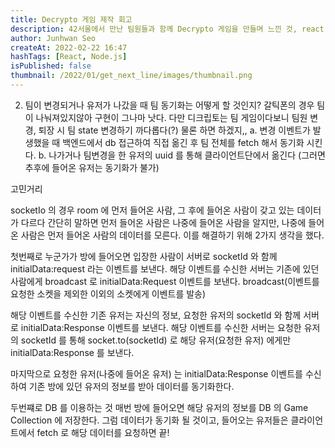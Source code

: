 ```yaml
---
title: Decrypto 게임 제작 회고
description: 42서울에서 만난 팀원들과 함께 Decrypto 게임을 만들며 느낀 것, react, mongodb 를 통한 실시간 멀티플레이 게임 제작
author: Junhwan Seo
createAt: 2022-02-22 16:47
hashTags: [React, Node.js]
isPublished: false
thumbnail: /2022/01/get_next_line/images/thumbnail.png
---
```



2. 팀이 변경되거나 유저가 나갔을 때 팀 동기화는 어떻게 할 것인지?
  갈틱폰의 경우 팀이 나눠져있지않아 구현이 그나마 낫다.
  다만 디크립토는 팀 게임이다보니 팀원 변경, 퇴장 시 팀 state 변경하기 까다롭다(?) 물론 하면 하겠지,,
  a. 변경 이벤트가 발생했을 때 백엔드에서 db 접근하여 직접 옮긴 후 팀 전체를 fetch 해서 동기화 시킨다.
  b. 나가거나 팀변경을 한 유저의 uuid 를 통해 클라이언트단에서 옮긴다 (그러면 추후에 들어온 유저는 동기화가 불가)

고민거리

socketIo 의 경우 room 에 먼저 들어온 사람, 그 후에 들어온 사람이 갖고 있는 데이터가 다르다
간단히 말하면 먼저 들어온 사람은 나중에 들어온 사람을 알지만, 나중에 들어온 사람은 먼저 들어온 사람의 데이터를 모른다.
이를 해결하기 위해 2가지 생각을 했다.

첫번째로 누군가가 방에 들어오면 입장한 사람이 서버로 socketId 와 함께 initialData:request 라는 이벤트를 보낸다.
해당 이벤트를 수신한 서버는 기존에 있던 사람에게 broadcast 로 initialData:Request 이벤트를 보낸다. broadcast(이벤트를 요청한 소켓을 제외한 이외의 소켓에게 이벤트를 발송)

해당 이벤트를 수신한 기존 유저는 자신의 정보, 요청한 유저의 socketId 와 함께 서버로 initialData:Response 이벤트를 보낸다.
해당 이벤트를 수신한 서버는 요청한 유저의 socketId 를 통해 socket.to(socketId) 로 해당 유저(요청한 유저) 에게만 initialData:Response 를 보낸다.

마지막으로 요청한 유저(나중에 들어온 유저) 는 initialData:Response 이벤트를 수신하여 기존 방에 있던 유저의 정보를 받아 데이터를 동기화한다.

두번쨰로 DB 를 이용하는 것
매번 방에 들어오면 해당 유저의 정보를 DB 의 Game Collection 에 저장한다.
그럼 데이터가 동기화 될 것이고, 들어오는 유저들은 클라이언트에서 fetch 로 해당 데이터를 요청하면 끝!
